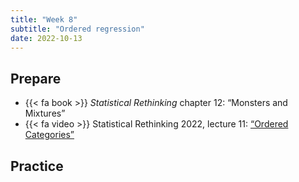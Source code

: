 ```yaml
---
title: "Week 8"
subtitle: "Ordered regression"
date: 2022-10-13
---
```


## Prepare

- {{< fa book >}} *Statistical Rethinking* chapter 12: "Monsters and Mixtures"
- {{< fa video >}} Statistical Rethinking 2022, lecture 11: ["Ordered Categories"](https://www.youtube.com/watch?v=-397DMPooR8&list=PLDcUM9US4XdMROZ57-OIRtIK0aOynbgZN&index=11)


## Practice

